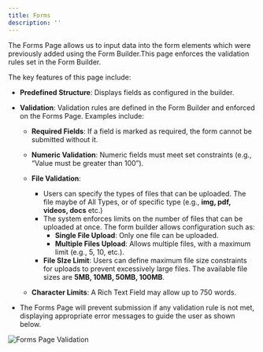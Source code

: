 ```yaml
---
title: Forms
description: ''
---
```


The Forms Page allows us to input data into the form elements which were previously added using the Form Builder.This page enforces the validation rules set in the Form Builder.

The key features of this page include:

- **Predefined Structure**: Displays fields as configured in the builder.
- **Validation**: Validation rules are defined in the Form Builder and enforced on the Forms Page. Examples include:
    - **Required Fields**: If a field is marked as required, the form cannot be submitted without it.

    - **Numeric Validation**: Numeric fields must meet set constraints (e.g., “Value must be greater than 100”).
    - **File Validation**: 
        - Users can specify the types of files that can be uploaded. The file maybe of All Types, or of specific type (e.g., **img, pdf, videos, docs** etc.) 
        - The system enforces limits on the number of files that can be uploaded at once. The form builder allows configuration such as:
            - **Single File Upload**: Only one file can be uploaded.
            - **Multiple Files Upload**: Allows multiple files, with a maximum limit (e.g., 5, 10, etc.).
        - **File SIze Limit**: Users can define maximum file size constraints for uploads to prevent excessively large files. The available file sizes are **5MB, 10MB, 50MB, 100MB**. 
        
    - **Character Limits**: A Rich Text Field may allow up to 750 words.
    
- The Forms Page will prevent submission if any validation rule is not met, displaying appropriate error messages to guide the user as shown below.

![Forms Page Validation](/images/guides/forms-page-val.png)

